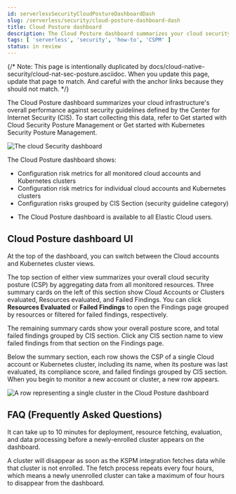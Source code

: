 ```yaml
---
id: serverlessSecurityCloudPostureDashboardDash
slug: /serverless/security/cloud-posture-dashboard-dash
title: Cloud Posture dashboard
description: The Cloud Posture dashboard summarizes your cloud security posture.
tags: [ 'serverless', 'security', 'how-to', 'CSPM' ]
status: in review
---
```



<RoughContent />

<div id="cloud-posture-dashboard"></div>

{/* Note: This page is intentionally duplicated by docs/cloud-native-security/cloud-nat-sec-posture.asciidoc. When you update this page, update that page to match. And careful with the anchor links because they should not match. */}

The Cloud Posture dashboard summarizes your cloud infrastructure's overall performance against <DocLink id="serverlessSecurityBenchmarkRules">security guidelines</DocLink> defined by the Center for Internet Security (CIS). To start collecting this data, refer to <DocLink id="serverlessSecurityCspmGetStarted">Get started with Cloud Security Posture Management</DocLink> or <DocLink id="serverlessSecurityGetStartedWithKspm">Get started with Kubernetes Security Posture Management</DocLink>.

![The cloud Security dashboard](../images/cloud-posture-dashboard/-dashboards-cloud-sec-dashboard.png)

The Cloud Posture dashboard shows:

* Configuration risk metrics for all monitored cloud accounts and Kubernetes clusters
* Configuration risk metrics for individual cloud accounts and Kubernetes clusters
* Configuration risks grouped by CIS Section (security guideline category)

<DocCallOut title="Requirements">

* The Cloud Posture dashboard is available to all Elastic Cloud users. 

</DocCallOut>

<div id="cloud-posture-dashboard-UI"></div>

## Cloud Posture dashboard UI

At the top of the dashboard, you can switch between the Cloud accounts and Kubernetes cluster views.

The top section of either view summarizes your overall cloud security posture (CSP) by aggregating data from all monitored resources. Three summary cards on the left of this section show Cloud Accounts or Clusters evaluated, Resources evaluated, and Failed Findings. You can click **Resources Evaluated** or **Failed Findings** to open the <DocLink id="serverlessSecurityFindingsPage">Findings page</DocLink> grouped by resources or filtered for failed findings, respectively.

The remaining summary cards show your overall posture score, and total failed findings grouped by CIS section. Click any CIS section name to view failed findings from that section on the <DocLink id="serverlessSecurityFindingsPage">Findings page</DocLink>.

Below the summary section, each row shows the CSP of a single Cloud account or Kubernetes cluster, including its name, when its posture was last evaluated, its compliance score, and failed findings grouped by CIS section. When you begin to monitor a new account or cluster, a new row appears.

![A row representing a single cluster in the Cloud Posture dashboard](../images/cloud-posture-dashboard/-dashboards-cloud-sec-dashboard-individual-row.png)

<div id="cloud-posture-dashboard-faq"></div>

## FAQ (Frequently Asked Questions)

<DocAccordion buttonContent="When do newly-enrolled clusters appear on the dashboard?">

It can take up to 10 minutes for deployment, resource fetching, evaluation, and data processing before a newly-enrolled cluster appears on the dashboard.

</DocAccordion>

<DocAccordion buttonContent="When do unenrolled clusters disappear from the dashboard?">

A cluster will disappear as soon as the KSPM integration fetches data while that cluster is not enrolled. The fetch process repeats every four hours, which means a newly unenrolled cluster can take a maximum of four hours to disappear from the dashboard.

</DocAccordion>
